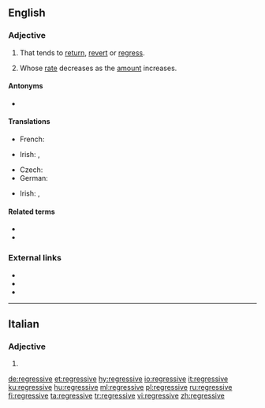 {{also|régressive}}
==English==

===Adjective===
{{en-adj}}

# That tends to [[return]], [[revert]] or [[regress]].
# {{lb|en|of a tax}} Whose [[rate]] decreases as the [[amount]] increases.

====Antonyms====
* {{l|en|progressive}}

====Translations====
{{trans-top|that tends to return, revert, or regress}}
* French: {{t+|fr| régressif}}
{{trans-mid}}
* Irish: {{t|ga|aischéimnitheach}}, {{t|ga|cúlchéimnitheach}}
{{trans-bottom}}

{{trans-top|whose rate decreases as the amount increases}}
* Czech: {{t|cs|regresivní}}
* German: {{t+|de|regressiv}}
{{trans-mid}}
* Irish: {{t|ga|cúlchéimnitheach}}, {{t|ga|aischéimnitheach}}
{{trans-bottom}}

====Related terms====
* {{l|en|regress}}
* {{l|en|regression}}

===External links===
* {{R:Webster 1913}}
* {{R:Century 1911}}
* {{R:OneLook}}

----

==Italian==

===Adjective===
{{head|it|adjective form|g=f-p}}

# {{inflection of|regressivo||f|p|lang=ga}}

[[de:regressive]]
[[et:regressive]]
[[hy:regressive]]
[[io:regressive]]
[[it:regressive]]
[[ku:regressive]]
[[hu:regressive]]
[[ml:regressive]]
[[pl:regressive]]
[[ru:regressive]]
[[fi:regressive]]
[[ta:regressive]]
[[tr:regressive]]
[[vi:regressive]]
[[zh:regressive]]